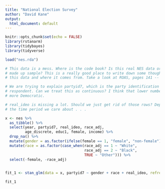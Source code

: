 ```yaml
---
title: "National Election Survey"
author: "David Kane"
output:
  html_document: default
---
```


```r
knitr::opts_chunk$set(echo = FALSE)
library(rstanarm)
library(tidybayes)
library(tidyverse)

load("nes.rda")
```

```r
# This data is a mess. Where is the code book? Is this real NES data or some bs
# made up sample? This is a really good place to write down some thoughts on
# this data and where it comes from. Take a look at ROAS, pages 141 -- 142.

# We are trying to explain partyid7, which is the party identification of each
# respondent. Can we treat this as continuous? I think that lower numbers mean
# more Democratic.

# real_ideo is missing a lot. Should we just get rid of those rows? Depends on
# the time period we care about . . .

x <- nes %>% 
  as_tibble() %>% 
  select(year, partyid7, real_ideo, race_adj, 
         age_discrete, educ1, female, income) %>% 
  drop_na() %>% 
  mutate(gender = as.factor(ifelse(female == 1, "female", "non-female"))) %>% 
  mutate(race = as.factor(case_when(race_adj == 1 ~ "White",
                                    race_adj == 2 ~ "Black",
                                    TRUE ~ "Other"))) %>% 
  select(-female, -race_adj)
  
```

```r
fit_1 <- stan_glm(data = x, partyid7 ~ gender + race + real_ideo, refresh = 0)

```

```r
fit_1
```


